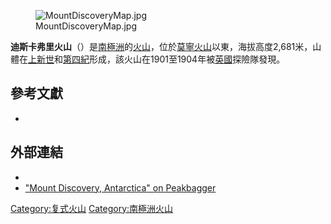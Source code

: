 [[Image:MountDiscoveryMap.jpg|thumb]]

'''迪斯卡弗里火山'''（{{lang-en|Mount Discovery}}）是[[南極洲|南極洲]]的[[火山|火山]]，位於[[莫寧火山|莫寧火山]]以東，海拔高度2,681米，山體在[[上新世|上新世]]和[[第四紀|第四紀]]形成，該火山在1901至1904年被[[英國|英國]]探險隊發現。

== 參考文獻 ==
* {{cite book | last = LeMasurier | first = W. E. | coauthors = Thomson, J. W. (eds.) | title = Volcanoes of the Antarctic Plate and Southern Oceans | publisher = [[American_Geophysical_Union|American Geophysical Union]] | year = 1990 | isbn = 0-87590-172-7 | page = 512 pp }}

==外部連結==
*{{gnis|type=antarid|3888}}
* [http://www.peakbagger.com/peak.aspx?pid=12207 "Mount Discovery, Antarctica" on Peakbagger] {{Wayback|url=http://www.peakbagger.com/peak.aspx?pid=12207 |date=20131226124024 }}

{{DEFAULTSORT:Mount Discovery}}
[[Category:复式火山|Category:复式火山]]
[[Category:南極洲火山|Category:南極洲火山]]


{{ScottCoast-geo-stub}}